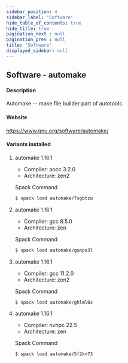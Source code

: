 ```yaml
---
sidebar_position: 4
sidebar_label: "Software"
hide_table_of_contents: true
hide_title: true
pagination_next : null
pagination_prev : null
title: "Software"
displayed_sidebar: null
---
```


## Software - automake


#### Description
Automake -- make file builder part of autotools

#### Website
https://www.gnu.org/software/automake/

#### Variants installed

1. automake 1.16.1

    - Compiler: aocc 3.2.0
    - Architecture: zen2

    Spack Command
    ```bash
    $ spack load automake/7sgbtzw
    ```

2. automake 1.16.1

    - Compiler: gcc 8.5.0
    - Architecture: zen

    Spack Command
    ```bash
    $ spack load automake/gunpa3l
    ```

3. automake 1.16.1

    - Compiler: gcc 11.2.0
    - Architecture: zen2

    Spack Command
    ```bash
    $ spack load automake/ghlml6s
    ```

4. automake 1.16.1

    - Compiler: nvhpc 22.5
    - Architecture: zen

    Spack Command
    ```bash
    $ spack load automake/5f2kn73
    ```
